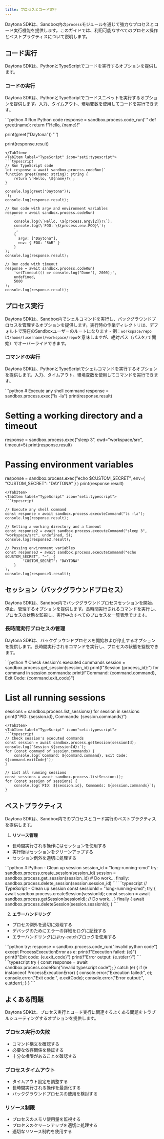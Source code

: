 ```yaml
---
title: プロセスとコード実行
---
```



Daytona SDKは、Sandbox内の`process`モジュールを通じて強力なプロセスとコード実行機能を提供します。このガイドでは、利用可能なすべてのプロセス操作とベストプラクティスについて説明します。

## コード実行

Daytona SDKは、PythonとTypeScriptでコードを実行するオプションを提供します。

### コードの実行

Daytona SDKは、PythonとTypeScriptでコードスニペットを実行するオプションを提供します。入力、タイムアウト、環境変数を使用してコードを実行できます。

<Tabs>
<TabItem label="Python" icon="seti:python">
```python
# Run Python code
response = sandbox.process.code_run('''
def greet(name):
    return f"Hello, {name}!"

print(greet("Daytona"))
''')

print(response.result)

```
</TabItem>
<TabItem label="TypeScript" icon="seti:typescript">
```typescript
// Run TypeScript code
let response = await sandbox.process.codeRun(`
function greet(name: string): string {
    return \`Hello, \${name}!\`;
}

console.log(greet("Daytona"));
`);
console.log(response.result);

// Run code with argv and environment variables
response = await sandbox.process.codeRun(
    `
    console.log(\`Hello, \${process.argv[2]}!\`);
    console.log(\`FOO: \${process.env.FOO}\`);
    `,
    {
      argv: ["Daytona"],
      env: { FOO: "BAR" }
    }
);
console.log(response.result);

// Run code with timeout
response = await sandbox.process.codeRun(
    'setTimeout(() => console.log("Done"), 2000);',
    undefined,
    5000
);
console.log(response.result);
```

</TabItem>
</Tabs>

## プロセス実行

Daytona SDKは、Sandbox内でシェルコマンドを実行し、バックグラウンドプロセスを管理するオプションを提供します。実行時の作業ディレクトリは、デフォルトで現在のSandboxユーザーのルートになります - 例：`workspace/repo`は`/home/[username]/workspace/repo`を意味しますが、絶対パス（パスを`/`で開始）でオーバーライドできます。

### コマンドの実行

Daytona SDKは、PythonとTypeScriptでシェルコマンドを実行するオプションを提供します。入力、タイムアウト、環境変数を使用してコマンドを実行できます。

<Tabs>
<TabItem label="Python" icon="seti:python">
```python
# Execute any shell command
response = sandbox.process.exec("ls -la")
print(response.result)

# Setting a working directory and a timeout

response = sandbox.process.exec("sleep 3", cwd="workspace/src", timeout=5)
print(response.result)

# Passing environment variables

response = sandbox.process.exec("echo $CUSTOM_SECRET", env={
"CUSTOM_SECRET": "DAYTONA"
}
)
print(response.result)

```
</TabItem>
<TabItem label="TypeScript" icon="seti:typescript">
```typescript

// Execute any shell command
const response = await sandbox.process.executeCommand("ls -la");
console.log(response.result);

// Setting a working directory and a timeout
const response2 = await sandbox.process.executeCommand("sleep 3", "workspace/src", undefined, 5);
console.log(response2.result);

// Passing environment variables
const response3 = await sandbox.process.executeCommand("echo $CUSTOM_SECRET", "~", {
        "CUSTOM_SECRET": "DAYTONA"
    }
);
console.log(response3.result);

```

</TabItem>
</Tabs>

## セッション（バックグラウンドプロセス）

Daytona SDKは、Sandbox内でバックグラウンドプロセスセッションを開始、停止、管理するオプションを提供します。長時間実行されるコマンドを実行し、プロセスの状態を監視し、実行中のすべてのプロセスを一覧表示できます。

### 長時間実行プロセスの管理

Daytona SDKは、バックグラウンドプロセスを開始および停止するオプションを提供します。長時間実行されるコマンドを実行し、プロセスの状態を監視できます。

<Tabs>
<TabItem label="Python" icon="seti:python">
```python
# Check session's executed commands
session = sandbox.process.get_session(session_id)
print(f"Session {process_id}:")
for command in session.commands:
    print(f"Command: {command.command}, Exit Code: {command.exit_code}")

# List all running sessions

sessions = sandbox.process.list_sessions()
for session in sessions:
print(f"PID: {session.id}, Commands: {session.commands}")

```
</TabItem>
<TabItem label="TypeScript" icon="seti:typescript">
```typescript
// Check session's executed commands
const session = await sandbox.process.getSession(sessionId);
console.log(`Session ${sessionId}:`);
for (const command of session.commands) {
    console.log(`Command: ${command.command}, Exit Code: ${command.exitCode}`);
}

// List all running sessions
const sessions = await sandbox.process.listSessions();
for (const session of sessions) {
    console.log(`PID: ${session.id}, Commands: ${session.commands}`);
}

```

</TabItem>
</Tabs>

## ベストプラクティス

Daytona SDKは、Sandbox内でのプロセスとコード実行のベストプラクティスを提供します。

1. **リソース管理**

- 長時間実行される操作にはセッションを使用する
- 実行後はセッションをクリーンアップする
- セッション例外を適切に処理する

<Tabs>
<TabItem label="Python" icon="seti:python">
   ```python
   # Python - Clean up session
   session_id = "long-running-cmd"
   try:
       sandbox.process.create_session(session_id)
       session = sandbox.process.get_session(session_id)
       # Do work...
   finally:
       sandbox.process.delete_session(session.session_id)
   ```
</TabItem>
<TabItem label="TypeScript" icon="seti:typescript">
   ```typescript
   // TypeScript - Clean up session
   const sessionId = "long-running-cmd";
   try {
       await sandbox.process.createSession(sessionId);
       const session = await sandbox.process.getSession(sessionId);
       // Do work...
   } finally {
       await sandbox.process.deleteSession(session.sessionId);
   }
   ```
</TabItem>
</Tabs>

2. **エラーハンドリング**

- プロセス例外を適切に処理する
- デバッグのためにエラーの詳細をログに記録する
- エラーハンドリングにはtry-catchブロックを使用する

<Tabs>
<TabItem label="Python" icon="seti:python">
```python
try:
    response = sandbox.process.code_run("invalid python code")
except ProcessExecutionError as e:
    print(f"Execution failed: {e}")
    print(f"Exit code: {e.exit_code}")
    print(f"Error output: {e.stderr}")
```
</TabItem>
<TabItem label="TypeScript" icon="seti:typescript">
```typescript
try {
    const response = await sandbox.process.codeRun("invalid typescript code");
} catch (e) {
    if (e instanceof ProcessExecutionError) {
        console.error("Execution failed:", e);
        console.error("Exit code:", e.exitCode);
        console.error("Error output:", e.stderr);
    }
}
```
</TabItem>
</Tabs>

## よくある問題

Daytona SDKは、プロセス実行とコード実行に関連するよくある問題をトラブルシューティングするオプションを提供します。

### プロセス実行の失敗

- コマンド構文を確認する
- 必要な依存関係を検証する
- 十分な権限があることを確認する

### プロセスタイムアウト

- タイムアウト設定を調整する
- 長時間実行される操作を最適化する
- バックグラウンドプロセスの使用を検討する

### リソース制限

- プロセスのメモリ使用量を監視する
- プロセスのクリーンアップを適切に処理する
- 適切なリソース制約を使用する
